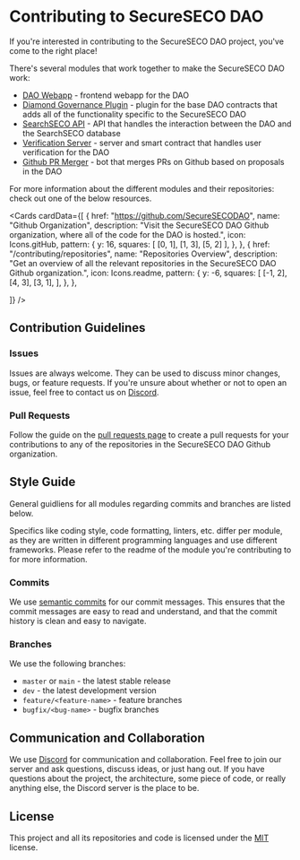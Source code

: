 
# Contributing to SecureSECO DAO

If you're interested in contributing to the SecureSECO DAO project, you've come to the right place!

There's several modules that work together to make the SecureSECO DAO work:

- [DAO Webapp](/https://github.com/SecureSECODAO/dao-webapp) - frontend webapp for the DAO
- [Diamond Governance Plugin](https://github.com/SecureSECODAO/diamond-governance) - plugin for the base DAO contracts that adds all of the functionality specific to the SecureSECO DAO
- [SearchSECO API](https://github.com/SecureSECODAO/searchSECO-api) - API that handles the interaction between the DAO and the SearchSECO database
- [Verification Server](https://github.com/SecureSECODAO/member-verification) - server and smart contract that handles user verification for the DAO
- [Github PR Merger](https://github.com/SecureSECODAO/pr-merger) - bot that merges PRs on Github based on proposals in the DAO

For more information about the different modules and their repositories: check out one of the below resources.

<Cards
  cardData={[
    {
      href: "https://github.com/SecureSECODAO",
      name: "Github Organization",
      description: "Visit the SecureSECO DAO Github organization, where all of the code for the DAO is hosted.",
      icon: Icons.gitHub,
      pattern: {
        y: 16,
        squares: [
          [0, 1],
          [1, 3],
          [5, 2]
        ],
      },
    },
    {
      href: "/contributing/repositories",
      name: "Repositories Overview",
      description: "Get an overview of all the relevant repositories in the SecureSECO DAO Github organization.",
      icon: Icons.readme,
      pattern: {
        y: -6,
        squares: [
          [-1, 2],
          [4, 3],
          [3, 1],
        ],
      },
    },

]}
/>

## Contribution Guidelines

### Issues

Issues are always welcome. They can be used to discuss minor changes, bugs, or feature requests. If you're unsure about whether or not to open an issue, feel free to contact us on [Discord](https://discord.gg/).

### Pull Requests

Follow the guide on the [pull requests page](/contributing/pull-requests) to create a pull requests for your contributions to any of the repositories in the SecureSECO DAO Github organization.

## Style Guide

General guidliens for all modules regarding commits and branches are listed below.

Specifics like coding style, code formatting, linters, etc. differ per module, as they are written in different programming languages and use different frameworks. Please refer to the readme of the module you're contributing to for more information.

### Commits

We use [semantic commits](https://gist.github.com/joshbuchea/6f47e86d2510bce28f8e7f42ae84c716) for our commit messages. This ensures that the commit messages are easy to read and understand, and that the commit history is clean and easy to navigate.

### Branches

We use the following branches:

- `master` or `main` - the latest stable release
- `dev` - the latest development version
- `feature/<feature-name>` - feature branches
- `bugfix/<bug-name>` - bugfix branches

## Communication and Collaboration

We use [Discord](https://discord.gg/) for communication and collaboration. Feel free to join our server and ask questions, discuss ideas, or just hang out.
If you have questions about the project, the architecture, some piece of code, or really anything else, the Discord server is the place to be.

## License

This project and all its repositories and code is licensed under the
[MIT](https://choosealicense.com/licenses/mit/)
license.
